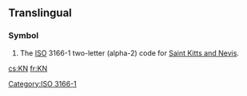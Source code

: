 {{also|kN|.kn}}
==Translingual==
===Symbol===
{{infl|mul|symbol}}
# The [[ISO]] 3166-1 two-letter (alpha-2) code for [[Saint Kitts and Nevis]].

[[Category:ISO 3166-1]]

[[cs:KN]]
[[fr:KN]]